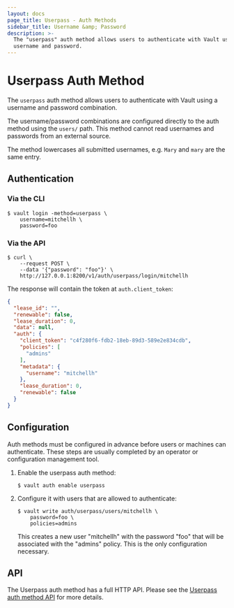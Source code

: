 ```yaml
---
layout: docs
page_title: Userpass - Auth Methods
sidebar_title: Username &amp; Password
description: >-
  The "userpass" auth method allows users to authenticate with Vault using a
  username and password.
---
```


# Userpass Auth Method

The `userpass` auth method allows users to authenticate with Vault using
a username and password combination.

The username/password combinations are configured directly to the auth
method using the `users/` path. This method cannot read usernames and
passwords from an external source.

The method lowercases all submitted usernames, e.g. `Mary` and `mary` are the
same entry.

## Authentication

### Via the CLI

```text
$ vault login -method=userpass \
    username=mitchellh \
    password=foo
```

### Via the API

```shell
$ curl \
    --request POST \
    --data '{"password": "foo"}' \
    http://127.0.0.1:8200/v1/auth/userpass/login/mitchellh
```

The response will contain the token at `auth.client_token`:

```json
{
  "lease_id": "",
  "renewable": false,
  "lease_duration": 0,
  "data": null,
  "auth": {
    "client_token": "c4f280f6-fdb2-18eb-89d3-589e2e834cdb",
    "policies": [
      "admins"
    ],
    "metadata": {
      "username": "mitchellh"
    },
    "lease_duration": 0,
    "renewable": false
  }
}
```

## Configuration

Auth methods must be configured in advance before users or machines can
authenticate. These steps are usually completed by an operator or configuration
management tool.

1. Enable the userpass auth method:

    ```text
    $ vault auth enable userpass
    ```

1. Configure it with users that are allowed to authenticate:

    ```text
    $ vault write auth/userpass/users/mitchellh \
        password=foo \
        policies=admins
    ```

    This creates a new user "mitchellh" with the password "foo" that will be
    associated with the "admins" policy. This is the only configuration
    necessary.

## API

The Userpass auth method has a full HTTP API. Please see the [Userpass auth
method API](/api/auth/userpass/index.html) for more details.

